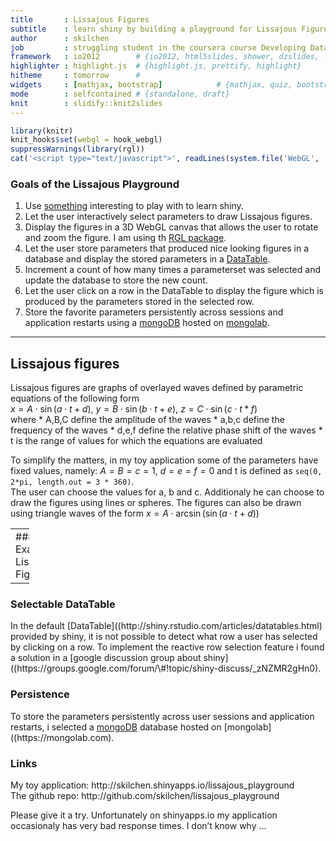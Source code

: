 ```yaml
---
title       : Lissajous Figures 
subtitle    : learn shiny by building a playground for Lissajous Figures  
author      : skilchen
job         : struggling student in the coursera course Developing Data Products
framework   : io2012        # {io2012, html5slides, shower, dzslides, ...}
highlighter : highlight.js  # {highlight.js, prettify, highlight}
hitheme     : tomorrow      # 
widgets     : [mathjax, bootstrap]            # {mathjax, quiz, bootstrap}
mode        : selfcontained # {standalone, draft}
knit        : slidify::knit2slides
---
```

```r
library(knitr)
knit_hooks$set(webgl = hook_webgl)
suppressWarnings(library(rgl))
cat('<script type="text/javascript">', readLines(system.file('WebGL', 'CanvasMatrix.js', package = 'rgl')), '</script>', sep = '\n')
```
### Goals of the Lissajous Playground

1. Use [something](http://en.wikipedia.org/wiki/Lissajous_curve) interesting to play with to learn shiny.
2. Let the user interactively select parameters to draw Lissajous figures.
3. Display the figures in a 3D WebGL canvas that allows the user to rotate and zoom the figure. I am using th [RGL package](https://r-forge.r-project.org/projects/rgl/).
4. Let the user store parameters that produced nice looking figures in a database and display the stored parameters in a [DataTable](http://shiny.rstudio.com/articles/datatables.html).
5. Increment a count of how many times a parameterset was selected and update the database to store the new count.
5. Let the user click on a row in the DataTable to display the figure which is produced by the parameters stored in the selected row.
6. Store the favorite parameters persistently across sessions and application restarts using a [mongoDB](http://www.mongodb.org) hosted on [mongolab](http://mongolab.com).


--- 

## Lissajous figures

Lissajous figures are graphs of overlayed waves defined by parametric equations of the following form  
$x = A\cdot\sin(a\cdot t + d)$, $y = B\cdot\sin(b\cdot t + e)$, $z = C\cdot\sin(c\cdot t * f)$  
where 
* A,B,C define the amplitude of the waves
* a,b,c define the frequency of the waves
* d,e,f define the relative phase shift of the waves
* t is the range of values for which the equations are evaluated

To simplify the matters, in my toy application some of the parameters have fixed values, namely: $A = B = c = 1$, $d = e = f = 0$ and t is defined as `seq(0, 2*pi, length.out = 3 * 360)`.  
The user can choose the values for a, b and c. Additionaly he can choose to draw the figures using lines or spheres. The figures can also be drawn using triangle waves of the form $x = A \cdot \arcsin(\sin(a \cdot t + d))$

---
### Example Lissajous Figure
```r
tt <- seq(0, 2*pi, length.out=360*3); x <- sin(2*tt); y <- sin(1*tt); z <- sin(3*tt)    
lines3d(x, y, z, col=rainbow(1000))
```
<span><font size="-2">
click and drag to rotate the figure, use the mouse wheel or middle button to zoom.
</font></span>

---
### Selectable DataTable

In the default [DataTable]((http://shiny.rstudio.com/articles/datatables.html) provided by shiny, it is not possible to detect what row a user has selected by clicking on a row. To implement the reactive row selection feature i found a solution in a [google discussion group about shiny]((https://groups.google.com/forum/\\#!topic/shiny-discuss/_zNZMR2gHn0).

### Persistence
To store the parameters persistently across user sessions and application restarts, i selected a [mongoDB](http://www.mongodb.org) database hosted on [mongolab]((https://mongolab.com).  

### Links  
My toy application: http://skilchen.shinyapps.io/lissajous_playground  
The github repo: http://github.com/skilchen/lissajous_playground  

Please give it a try. 
Unfortunately on shinyapps.io my application occasionaly has very bad response times. I don't know why ...






